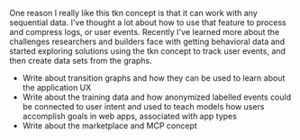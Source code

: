 One reason I really like this tkn concept is that it can work with any sequential data. I've thought a lot about how to use that feature to process and compress logs, or user events. Recently I've learned more about the challenges researchers and builders face with getting behavioral data and started exploring solutions using the tkn concept to track user events, and then create data sets from the graphs.

- Write about transition graphs and how they can be used to learn about the application UX
- Write about the training data and how anonymized labelled events could be connected to user intent and used to teach models how users accomplish goals in web apps, associated with app types
- Write about the marketplace and MCP concept
